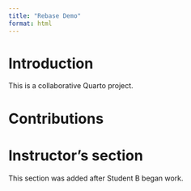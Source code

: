 ```yaml
---
title: "Rebase Demo"
format: html
---
```


# Introduction

This is a collaborative Quarto project.

# Contributions

<!-- Student sections will go here -->

# Instructor's section
This section was added after Student B began work.